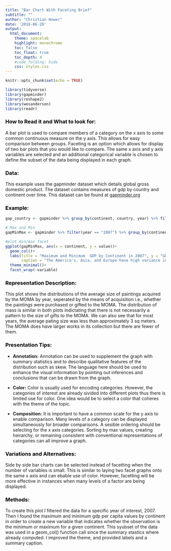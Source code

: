 ```yaml
---
title: "Bar Chart With Faceting Brief"
subtitle: ""
author: "Christian Hower"
date: '2018-06-20'
output: 
  html_document:
    theme: spacelab
    highlight: monochrome
    toc: false
    toc_float: true
    toc_depth: 4
    #code_folding: hide
    css: styles.css
--- 
```



```r
knitr::opts_chunk$set(echo = TRUE)
```

```r
library(tidyverse)
library(gapminder)
library(reshape2)
library(wesanderson)
library(readr)
```



### <span style="color:black">How to Read it and What to look for:</span>
A bar plot is used to compare members of a category on the x axis to some common continuous measure on the y axis. This allows for easy comparison between groups. Faceting is an option which allows for display of two bar plots that you would like to compare. The same x axis and y axis variables are selected and an additional categorical variable is chosen to define the subset of the data being displayed in each graph.

### <span style="color:black">Data:</span>
This example uses the gapminder dataset which details global gross domestic product. The dataset contains measures of gdp by country and continent over time. This dataset can be found at [gapminder.org](https://www.gapminder.org/data/)

### <span style="color:black">Example:</span>

```r
gap_country <- gapminder %>% group_by(continent, country, year) %>% filter(year == "2007")
```


```r
# Max and Min
gapMinMax <- gapminder %>% filter(year == "2007") %>% group_by(continent) %>% summarise(max = max(gdpPercap), min = min(gdpPercap)) %>% melt()
```


```r
#plot min/max facet
ggplot(gapMinMax, aes(x = continent, y = value))+
  geom_col()+
  labs(title = "Maximum and Minimum  GDP by Continent in 2007", y = "GDP in Dollars",x = "",
       caption = "The America's, Asia, and Europe have high variance in wealth by nation")+
  theme_minimal()+
  facet_wrap(~variable)
```     


### <span style="color:black">Representation Description:</span>
This plot shows the distributions of the average size of paintings acquired by the MOMA by year, seperated by the means of acquisition i.e., whether the paintings were purchased or gifted to the MOMA. The distribution of mass is similar in both plots indictating that there is not necessarily a pattern to the size of gifts to the MOMA. We can also see that for most years, the average pating size was less than approximately 3 sq meters. The MOMA does have larger works in its collection but there are fewer of them.


### <span style="color:black">Presentation Tips:</span>

* **Annotation:** Annotation can be used to supplement the graph with summary statistics and to describe qualitative features of the distribution such as skew. The language here should be used to enhance the visual information by pointing out inferences and conclusions that can be drawn from the graph. 

* **Color:** Color is usually used for encoding categories. However, the categories of interest are already sivided into different plots thus there is limited use for color. One idea would be to select a color that coheres with the theme of the topic.

* **Composition:** It is important to have a common scale for the y axis to enable comparison. Many levels of a category can be displayed simultaneously for broader comparisons. A sesible ordering should be selecting for the x axis categories. Sorting by max values, creating heirarchy, or remaining consistent with conventional representations of categories can all improve a graph.
 
### <span style="color:black">Variations and Alternatives:</span>

Side by side bar charts can be selected instead of facetting when the number of variables is small. This is similar to laying two facet graphs onto the same x axis and can ebable use of color. However, facetting will be more effective in instances when many levels of a factor are being displayed.

### <span style="color:black">Methods:</span>

To create this plot I filtered the data for a specific year of interest, 2007. Then I found the maximum and minimum gdp per capita values by continent in order to create a new variable that indicates whether the observation is the minimum or maximum for a given continent. This syubset of the data was used in a geom_col() function call since the summary stastics where already computed. I improved the theme, and provided labels and a summary caption.

